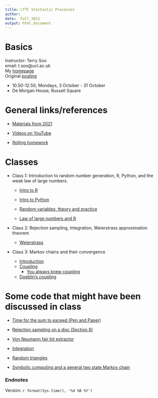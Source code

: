```yaml
---
title: LTTC Stochastic Processes 
author: 
date:  Fall 2022
output: html_document
---
```



#  Basics


Instructor:  Terry Soo
<br>
email:  t.soo@ucl.ac.uk
<br>
My [homepage](https://www.terrysoo.com)
<br>
Original [posting](http://www.ltcc.ac.uk/media/london-taught-course-centre/documents/Stochastic-Processes.pdf)
<br>

* 10.50-12.50; Mondays, 3 October - 31 October   
* De Morgan House, Russell Square

# General links/references 

*  [Materials from 2021](https://tsoo-math.github.io/lttc/skeleton.html)

*  [Videos on YouTube](https://tsoo-math.github.io/ucl2/YT.html)


*  [Rolling homework](https://tsoo-math.github.io/lttc/homeworklttc.html)

# Classes

* Class 1: Introduction to random number generation, R, Python, and the weak law of large numbers.
  - [Intro to R](https://tsoo-math.github.io/ucl/intro-R.html)
  - [Intro to Python](https://nbviewer.org/url/tsoo-math.github.io/ucl2/intro-to-python.ipynb/%3Fflush_cache%3Dtrue)
  - [Random variables, theory and practice](https://tsoo-math.github.io/ucl/randomTP.html)
  
  - [Law of large numbers and R](https://tsoo-math.github.io/ucl/prob-viaR.html)


* Class 2: Rejection sampling, Integration,  Weierstrass approximation theorem

  - [Weierstrass](https://tsoo-math.github.io/ucl2/bernstein.html)

* Class 3: Markov chains and their convergence
  - [Introduction](https://tsoo-math.github.io/ucl/reviewMC.html)
  - [Coupling](https://tsoo-math.github.io/ucl/TV-lec.html)
    - [You always knew coupling](https://tsoo-math.github.io/ucl/coupling-rev.html)
  - [Doeblin's coupling](https://tsoo-math.github.io/ucl/markov-c.html)



# Some code that might have been discussed in class

- [Time for the sum to exceed (Pen and Paper)](https://nbviewer.org/url/tsoo-math.github.io/ucl2/2021-hw-week6.ipynb/%3Fflush_cache%3Dtrue)

- [Rejection sampling on a disc (Section 8)](https://tsoo-math.github.io/ucl/randomTP.html)

- [Von Neumann fair bit extractor](https://nbviewer.org/url/tsoo-math.github.io/ucl2/intro-to-python.ipynb/%3Fflush_cache%3Dtrue)

- [Integration](https://nbviewer.org/url/tsoo-math.github.io/ucl2/2021-hw-week6.ipynb/%3Fflush_cache%3Dtrue)

- [Random triangles](https://tsoo-math.github.io/ucl3/week7-2022-inclass-sols.html)

- [Symbolic computing and a general two state Markov chain](https://tsoo-math.github.io/ucl3/week8-2022-inclass-sols.html)

### Endnotes

Version: `r format(Sys.time(), '%d %B %Y')`


<br>
<br>
<br>
